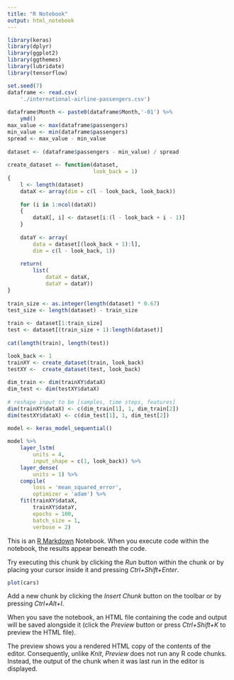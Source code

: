 ```yaml
---
title: "R Notebook"
output: html_notebook
---
```

```r
library(keras)
library(dplyr)
library(ggplot2)
library(ggthemes)
library(lubridate)
library(tensorflow)
```
```r
set.seed(7)
dataframe <- read.csv(
    './international-airline-passengers.csv')
 
dataframe$Month <- paste0(dataframe$Month,'-01') %>%
    ymd()
max_value <- max(dataframe$passengers)
min_value <- min(dataframe$passengers)
spread <- max_value - min_value
 
dataset <- (dataframe$passengers - min_value) / spread
 
create_dataset <- function(dataset,
                           look_back = 1)
{
    l <- length(dataset)
    dataX <- array(dim = c(l - look_back, look_back))
 
    for (i in 1:ncol(dataX))
    {
        dataX[, i] <- dataset[i:(l - look_back + i - 1)]
    }
 
    dataY <- array(
        data = dataset[(look_back + 1):l],
        dim = c(l - look_back, 1))
 
    return(
        list(
            dataX = dataX,
            dataY = dataY))
}
 
train_size <- as.integer(length(dataset) * 0.67)
test_size <- length(dataset) - train_size
 
train <- dataset[1:train_size]
test <- dataset[(train_size + 1):length(dataset)]
 
cat(length(train), length(test))
```
```r
look_back <- 1
trainXY <- create_dataset(train, look_back)
testXY <-  create_dataset(test, look_back)
 
dim_train <- dim(trainXY$dataX)
dim_test <- dim(testXY$dataX)
 
# reshape input to be [samples, time steps, features]
dim(trainXY$dataX) <- c(dim_train[1], 1, dim_train[2])
dim(testXY$dataX) <- c(dim_test[1], 1, dim_test[2])
```
```r
model <- keras_model_sequential()
 
model %>%
    layer_lstm(
        units = 4,
        input_shape = c(1, look_back)) %>%
    layer_dense(
        units = 1) %>%
    compile(
        loss = 'mean_squared_error',
        optimizer = 'adam') %>%
    fit(trainXY$dataX,
        trainXY$dataY,
        epochs = 100,
        batch_size = 1,
        verbose = 2)
```

This is an [R Markdown](http://rmarkdown.rstudio.com) Notebook. When you execute code within the notebook, the results appear beneath the code. 

Try executing this chunk by clicking the *Run* button within the chunk or by placing your cursor inside it and pressing *Ctrl+Shift+Enter*. 

```r
plot(cars)
```

Add a new chunk by clicking the *Insert Chunk* button on the toolbar or by pressing *Ctrl+Alt+I*.

When you save the notebook, an HTML file containing the code and output will be saved alongside it (click the *Preview* button or press *Ctrl+Shift+K* to preview the HTML file).

The preview shows you a rendered HTML copy of the contents of the editor. Consequently, unlike *Knit*, *Preview* does not run any R code chunks. Instead, the output of the chunk when it was last run in the editor is displayed.
